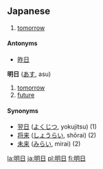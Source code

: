 == Japanese ==                                          
{{japnoun|あした|ashita}}
# [[tomorrow]]

====Antonyms====
*[[昨日]]

<!-- adverb? noun? -->
'''明日''' ([[あす]], asu)

# [[tomorrow]]
# [[future]]

<!-- not 100% sure how these related to the above two -->
====Synonyms====
* [[翌日]] ([[よくじつ]], yokujitsu) (1)
* [[将来]] ([[しょうらい]], shōrai) (2)
* [[未来]] ([[みらい]], mirai) (2)

[[la:明日]]
[[ja:明日]]
[[pl:明日]]
[[fi:明日]]